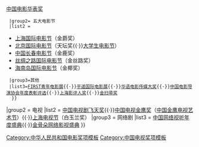 {{navbox
|name   =中国影视颁奖典礼
|title  =中国影视颁奖典礼
|group1 = 电影
|list1  =  
  {{Navbox subgroup
  |group1= 三大官方奖项
  |list1 =[[中国金鸡百花电影节]]（[[中国电影金鸡奖]]{{·}}[[大众电影百花奖]]）{{·}}[[中国电影华表奖]]
  |group2= 五大电影节
  |list2 =
* [[上海国际电影节]]（金爵奖）
* [[北京国际电影节]]（天坛奖{{·}}[[北京大学生电影节|大学生电影节]]）
* [[中国长春电影节]]（金鹿奖）
* [[丝绸之路国际电影节]]（金丝路奖）
* [[海南岛国际电影节]]（金椰奖）
  |group3=其他
  |list3=[[FIRST青年电影展]]{{·}}[[平遥国际电影展]]{{·}}[[华语电影传媒大奖]]{{·}}[[中国电影导演协会年度表彰评选]]{{·}}[[上海影评人奖]]{{·}}[[金扫帚奖]]
   }}
|group2 = 电视
|list2 =  [[中国电视剧飞天奖]]{{·}}[[中国电视金鹰奖]]（[[中国金鹰电视艺术节]]）{{·}}[[上海电视节]]（白玉兰奖）
|group3 = 网络剧
|list3  = [[中国网络视听年度盛典]]{{·}}[[金骨朵网络影视盛典]]
}}<noinclude>
[[Category:中华人民共和国电影奖项模板]]
[[Category:中国电视奖项模板]]
</noinclude>